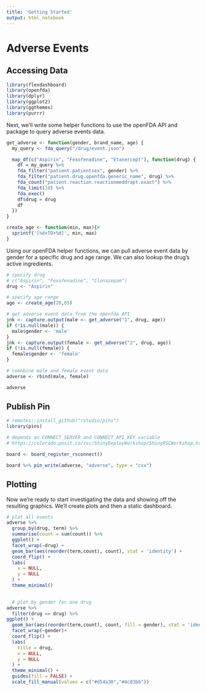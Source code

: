 ```yaml
---
title: 'Getting Started'
output: html_notebook
---
```


# Adverse Events

## Accessing Data

```r
library(flexdashboard)
library(openfda)
library(dplyr)
library(ggplot2)
library(ggthemes)
library(purrr)
```

Next, we'll write some helper functions to use the openFDA API and package to query adverse events data.
```r
get_adverse <- function(gender, brand_name, age) {
  my_query <- fda_query("/drug/event.json")

  map_df(c("Aspirin", "Fexofenadine", "Etanercept"), function(drug) {
    df = my_query %>%
    fda_filter("patient.patientsex", gender) %>% 
    fda_filter("patient.drug.openfda.generic_name", drug) %>% 
    fda_count("patient.reaction.reactionmeddrapt.exact") %>% 
    fda_limit(10) %>% 
    fda_exec()
    df$drug = drug
    df
  })
}

create_age <- function(min, max){#
  sprintf('[%d+TO+%d]', min, max)
}
```



Using our openFDA helper functions, we can pull adverse event data by gender for a specific drug and age range. We can also lookup the drug's active ingredients.

```r
# specify drug
# c("Aspirin", "Fexofenadine", "Clonazepam")
drug <- "Aspirin"

# specify age range
age <- create_age(20,65)

# get adverse event data from the openfda API
jnk <- capture.output(male <- get_adverse("1", drug, age))
if (!is.null(male)) {
  male$gender <- 'male'
}
jnk <- capture.output(female <- get_adverse("2", drug, age))
if (!is.null(female)) {
  female$gender <- 'female'
}

# comnbine male and female event data
adverse <- rbind(male, female)

adverse
```


## Publish Pin
```r
# remotes::install_github("rstudio/pins")
library(pins)

# depends on CONNECT_SERVER and CONNECT_API_KEY variable
# https://colorado.posit.co/rsc/ShinyDeployWorkshop/ShinyRSCWorkshop.html#13

board <- board_register_rsconnect()

board %>% pin_write(adverse, "adverse", type = "csv")
```


## Plotting

Now we're ready to start investigating the data and showing off the resulting graphics. We'll create plots and then a static dashboard.

```r
# plot all events  
adverse %>%
  group_by(drug, term) %>% 
  summarise(count = sum(count)) %>% 
  ggplot() +
  facet_wrap(~drug) +
  geom_bar(aes(reorder(term,count), count), stat = 'identity') +
  coord_flip() +
  labs(
    x = NULL,
    y = NULL
  ) +
  theme_minimal()
  
```

```r
  # plot by gender for one drug
adverse %>%
  filter(drug == drug) %>%
ggplot() +
  geom_bar(aes(reorder(term,count), count, fill = gender), stat = 'identity') +
  facet_wrap(~gender)+
  coord_flip() +
  labs(
    title = drug,
    x = NULL,
    y = NULL
  ) +
  theme_minimal() + 
  guides(fill = FALSE) + 
  scale_fill_manual(values = c("#d54a30","#4c83b6"))
  
```
